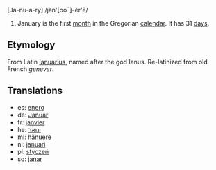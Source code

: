 [Ja-nu-a-ry] /jăn'[ooˉ]-ĕr'ē/

#January is the first [[month]] in the Gregorian [[calendar]]. It has 31 [[day]]s.

==Etymology==
From Latin [[Ianuarius]], named after the god Ianus. Re-latinized from old French ''genever''.

==Translations==

*es: [[enero]]
*de: [[Januar]]
*fr: [[janvier]]
*he: [[ינואר]]
*mi: [[hänuere]]
*nl: [[januari]]
*pl: [[styczeń|stycze&#324;]]
*sq: [[janar]]
